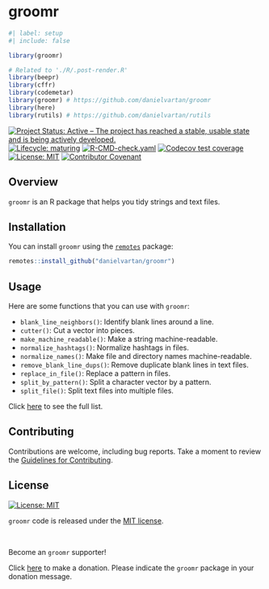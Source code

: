 # groomr

<!-- quarto render -->

```r
#| label: setup
#| include: false

library(groomr)

# Related to './R/.post-render.R'
library(beepr)
library(cffr)
library(codemetar)
library(groomr) # https://github.com/danielvartan/groomr
library(here)
library(rutils) # https://github.com/danielvartan/rutils
```

<!-- badges: start -->
[![Project Status: Active – The project has reached a stable, usable state and is being actively developed.](https://www.repostatus.org/badges/latest/active.svg)](https://www.repostatus.org/#active)
[![Lifecycle: maturing](https://img.shields.io/badge/lifecycle-maturing-blue.svg)](https://lifecycle.r-lib.org/articles/stages.html#maturing)
[![R-CMD-check.yaml](https://github.com/danielvartan/groomr/actions/workflows/check-standard.yaml/badge.svg)](https://github.com/danielvartan/groomr/actions/workflows/check-standard.yaml)
[![Codecov test coverage](https://codecov.io/gh/danielvartan/groomr/branch/main/graph/badge.svg)](https://app.codecov.io/gh/danielvartan/groomr?branch=main)
[![License: MIT](https://img.shields.io/badge/license-MIT-green)](https://opensource.org/license/mit)
[![Contributor Covenant](https://img.shields.io/badge/Contributor%20Covenant-2.1-4baaaa.svg)](https://www.contributor-covenant.org/version/2/1/code_of_conduct/)
<!-- badges: end -->

## Overview

`groomr` is an R package that helps you tidy strings and text files.

## Installation

You can install `groomr` using the [`remotes`](https://github.com/r-lib/remotes) package:

```r
remotes::install_github("danielvartan/groomr")
```

## Usage

Here are some functions that you can use with `groomr`:

- `blank_line_neighbors()`: Identify blank lines around a line.
- `cutter()`: Cut a vector into pieces.
- `make_machine_readable()`: Make a string machine-readable.
- `normalize_hashtags()`: Normalize hashtags in files.
- `normalize_names()`: Make file and directory names machine-readable.
- `remove_blank_line_dups()`: Remove duplicate blank lines in text files.
- `replace_in_file()`: Replace a pattern in files.
- `split_by_pattern()`: Split a character vector by a pattern.
- `split_file()`: Split text files into multiple files.

Click [here](https://danielvartan.github.io/groomr/) to see the full list.

## Contributing

Contributions are welcome, including bug reports. Take a moment to review the [Guidelines for Contributing](https://danielvartan.github.io/groomr/CONTRIBUTING.html).

## License

[![License:
MIT](https://img.shields.io/badge/license-MIT-green)](https://opensource.org/license/mit)

`groomr` code is released under the [MIT license](https://opensource.org/license/mit).

<br>

Become an `groomr` supporter!

Click [here](https://github.com/sponsors/danielvartan) to make a donation. Please indicate the `groomr` package in your donation message.
